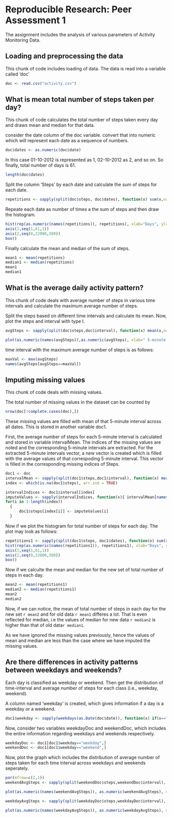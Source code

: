 # Reproducible Research: Peer Assessment 1

The assignment includes the analysis of various parameters of Activity Monitoring Data.

## Loading and preprocessing the data
This chunk of code includes loading of data. 
The data is read into a variable called 'doc'

```r
doc <- read.csv("activity.csv")
```

## What is mean total number of steps taken per day?

This chunk of code calculates the total number of steps taken every day and draws mean and median for that data.

consider the date column of the doc variable. convert that into numeric which will represent each date as a sequence of numbers.
```r
doc$dates <- as.numeric(doc$date)
```
In this case 01-10-2012 is represented as 1, 02-10-2012 as 2, and so on.
So finally, total number of days is 61.
```r
length(doc$dates)
````

Split the column 'Steps' by each date and calculate the sum of steps for each date.
```r
repetitions <- sapply(split(doc$steps, doc$dates), function(x) sum(x,na.rm=TRUE))
```

Repeate each date as number of times a the sum of steps and then draw the histogram.

```r
hist(rep(as.numeric(names(repetitions)), repetitions), xlab="Days", ylab="steps in each day", main="Histogram of sum of steps in each day",col="red", xlim=c(1,61),breaks=61, axes=FALSE)
axis(1,seq(1,61,1))
axis(2,seq(0,22000,500))
box()
```
Finally calculate the mean and median of the sum of steps.
```r
mean1 <- mean(repetitions)
median1 <- median(repetitions)
mean1
median1
```

## What is the average daily activity pattern?

This chunk of code deals with average number of steps in various time intervals and calculate the maximum average number of steps.

Split the steps based on different time intervals and calculate its mean.
Now, plot the steps and interval with type l.

```r
avgSteps <- sapply(split(doc$steps,doc$interval), function(x) mean(x,na.rm=TRUE))

plot(as.numeric(names(avgSteps)),as.numeric(avgSteps), xlab=" 5-minute interval", ylab="average number of steps taken across all days",main="interval vs number of steps", type="l")
```

time interval with the maximum average number of steps is as follows:
```r
maxVal <- max(avgSteps)
names(avgSteps[avgSteps==maxVal])
```

## Imputing missing values

This chunk of code deals with missing values. 

The total number of missing values in the dataset can be counted by
```r
nrow(doc[!complete.cases(doc),])
```
These missing values are filled with mean of that 5-minute interval across all dates. This is stored in another variable doc1.

First, the average number of steps for each 5-minute interval is calculated and stored in variable intervalMean. The indices of the missing values are noted and the corresponding 5-minute intervals are extracted. For the extracted 5-minute intervals vector, a new vector is created which is filled with the average values of that correspoding 5-minute interval. This vector is filled in the corresponding missing indices of Steps.
```r
doc1 <- doc
intervalMean <- sapply(split(doc1$steps,doc1$interval), function(x) mean(x,na.rm=TRUE))
index <- which(is.na(doc1$steps), arr.ind = TRUE)

intervalIndices <- doc1$interval[index]
imputeValues <- sapply(intervalIndices, function(x){ intervalMean[names(intervalMean)==x]})
for(i in 1:length(index))
  {
      doc1$steps[index[i]] <- imputeValues[i]
  }
```

Now if we plot the histogram for total number of steps for each day. The plot may look as follows:

```r
repetitions1 <- sapply(split(doc1$steps, doc1$dates), function(x) sum(x,na.rm=TRUE))
hist(rep(as.numeric(names(repetitions1)), repetitions1), xlab="Days", ylab="steps in each day", main="Histogram of sum of steps in each day",col="red", xlim=c(1,61),breaks=61, axes=FALSE)
axis(1,seq(1,61,1))
axis(2,seq(0,22000,500))
box()

```

Now if we calculte the mean and median for the new set of total number of steps in each day.

```r
mean2 <- mean(repetitions1)
median2 <- median(repetitions1)
mean2
median2
```

Now, if we can notice, the mean of total number of steps in each day for the new set `r mean2` and for old data `r mean1` differes a lot. That is even reflected for median, i.e the values of median for new data `r median2` is higher than that of old data`r median1`.

As we have ignored the missing values previously, hence the values of mean and median are less than the case where we have imputed the missing values.


## Are there differences in activity patterns between weekdays and weekends?

Each day is classified as weekday or weekend. Then get the distribution of time-interval and average number of steps for each class (i.e., weekday, weekend).

A column named 'weekday' is created, which gives information if a day is a weekday or a weekend.

```r
doc1$weekday <- sapply(weekdays(as.Date(doc$date)), function(x) if(x=="Sunday"|x=="Saturday") return("weekend") else return("weekday"))
```

Now, consider two variables weekdayDoc and weekendDoc, which includes the entire information regarding weekdays and weekends respectively.

```r
weekdayDoc <- doc1[doc1$weekday=="weekday",]
weekendDoc <- doc1[doc1$weekday=="weekend",]
```

Now, plot the graph which includes the distribution of average number of steps taken for each time interval across weekdays and weekends seperately.
```r
par(mfrow=c(2,1))
weekendAvgSteps <- sapply(split(weekendDoc$steps,weekendDoc$interval), function(x) mean(x,na.rm=TRUE))

plot(as.numeric(names(weekendAvgSteps)), as.numeric(weekendAvgSteps), main="weekend", xlab="interval", ylab= "Number of steps", type="l", col="blue")

weekdayAvgSteps <- sapply(split(weekdayDoc$steps,weekdayDoc$interval), function(x) mean(x,na.rm=TRUE))

plot(as.numeric(names(weekdayAvgSteps)), as.numeric(weekdayAvgSteps), main="weekday", xlab="interval", ylab= "Number of steps", type="l", col="blue")

```
